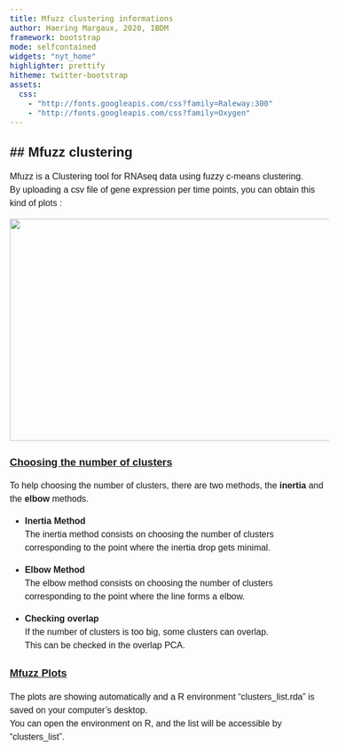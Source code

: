 ```yaml
---
title: Mfuzz clustering informations
author: Haering Margaux, 2020, IBDM
framework: bootstrap
mode: selfcontained
widgets: "nyt_home"
highlighter: prettify
hitheme: twitter-bootstrap
assets:
  css:
    - "http://fonts.googleapis.com/css?family=Raleway:300"
    - "http://fonts.googleapis.com/css?family=Oxygen"
---
```


<style>
body{
  font-family: 'Oxygen', sans-serif;
  font-size: 16px;
  line-height: 24px;
}

h1,h2,h3,h4 {
  font-family: 'Raleway', sans-serif;
}


h4 {
  text-indent: 100px;
}

g-table-intro h4 {
  text-indent: 0px;
}
</style>




## Mfuzz clustering
---
Mfuzz is a Clustering tool for  RNAseq data using fuzzy c-means clustering.  </br>
By uploading a csv file of gene expression per time points, you can obtain this kind of plots : 

<p align="center">
    <img src="mfuzz_example.png" width="600" height="400">  
</p>


### <u> Choosing the number of clusters </u> </br>
To help choosing the number of clusters, there are two methods, the <b> inertia </b> and the <b> elbow </b> methods. </br> 

- <b> Inertia Method </b></br>
The inertia method consists on choosing the number of clusters corresponding to the point where the inertia drop gets minimal. </br>

- <b> Elbow Method </b></br>
The elbow method consists on  choosing the number of clusters corresponding to the point where the line forms a elbow. </br>

- <b> Checking overlap </b></br>
If the number of clusters is too big, some clusters can overlap. </br>
This can be checked in the overlap PCA. </br> 

### <u> Mfuzz Plots </u> </br>

The plots are showing automatically and a R environment "clusters_list.rda" is saved on your computer's desktop. </br>
You can open the environment on R, and the list will be accessible by  "clusters_list". 
<br/>
<br/>
